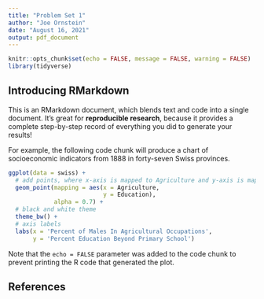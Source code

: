 ```yaml
---
title: "Problem Set 1"
author: "Joe Ornstein"
date: "August 16, 2021"
output: pdf_document
---
```


```r
knitr::opts_chunk$set(echo = FALSE, message = FALSE, warning = FALSE)
library(tidyverse)
```

## Introducing RMarkdown

This is an RMarkdown document, which blends text and code into a single document. It's great for **reproducible research**, because it provides a complete step-by-step record of everything you did to generate your results!

For example, the following code chunk will produce a chart of socioeconomic indicators from 1888 in forty-seven Swiss provinces.

```r
ggplot(data = swiss) +
  # add points, where x-axis is mapped to Agriculture and y-axis is mapped to Education 
  geom_point(mapping = aes(x = Agriculture, 
                           y = Education),
             alpha = 0.7) +
  # black and white theme
  theme_bw() +
  # axis labels
  labs(x = 'Percent of Males In Agricultural Occupations',
       y = 'Percent Education Beyond Primary School')
```

Note that the `echo = FALSE` parameter was added to the code chunk to prevent printing the R code that generated the plot.

## References
